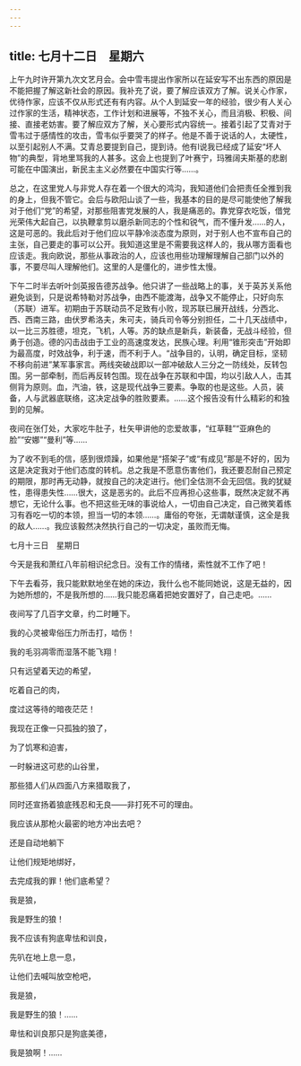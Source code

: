 ```yaml
---
---
---
```

title: 七月十二日　星期六
---




上午九时许开第九次文艺月会。会中雪韦提出作家所以在延安写不出东西的原因是不能把握了解这新社会的原因。我补充了说，要了解应该双方了解。说关心作家，优待作家，应该不仅从形式还有有内容。从个人到延安一年的经验，很少有人关心过作家的生活，精神状态，工作计划和进展等，不独不关心，而且消极、积极、间接、直接老妨害。要了解应双方了解，关心要形式内容统一。接着引起了艾青对于雪韦过于感情性的攻击，雪韦似乎要哭了的样子。他是不善于说话的人，太硬性，以至引起别人不满。艾青总要提到自己，提到诗。他有l说我已经成了延安“坏人物”的典型，背地里骂我的人甚多。这会上也提到了叶赛宁，玛雅阔夫斯基的悲剧可能在中国演出，新民主主义必然要在中国实行等……。

总之，在这里党人与非党人存在着一个很大的鸿沟，我知道他们会把责任全推到我的身上，但我不管它。会后与欧阳山谈了一些，我基本的目的是尽可能使他了解我对于他们“党”的希望，对那些阻害党发展的人，我是痛恶的。靠党穿衣吃饭，借党光荣伟大起自己，以执鞭拿剪以磨杀新同志的个性和锐气，而不懂升发……的人，这是可恶的。我此后对于他们应以平静冷淡态度为原则，对于别人也不宣布自己的主张，自己要走的事可以公开。我知道这里是不需要我这样人的，我从哪方面看也应该走。我向欧说，那些从事政治的人，应该也用些功理解理解自己部门以外的事，不要尽叫人理解他们。这里的人是僵化的，进步性太慢。

下午二时半去听叶剑英报告德苏战争。他只讲了一些战略上的事，关于英苏关系他避免谈到，只是说希特勒对苏战争，由西不能渡海，战争又不能停止，只好向东（苏联）进军。初期由于苏联动员不足致有小败，现苏联已展开战线，分西北、西、西南三路，由伏罗希洛夫，朱可夫，骑兵司令等分别担任，二十几天战绩中，以一比三苏胜德，坦克，飞机，人等。苏的缺点是新兵，新装备，无战斗经验，但勇于创造。德的闪击战由于工业的高速度发达，民族心理。利用“锥形突击”开始即为最高度，时效战争，利于速，而不利于人。“战争目的，认明，确定目标，坚韧不移向前进”某军事家言。两线突破战即以一部冲破敌人三分之一防线处，反转包围。另一部牵制，而后再反转包围。现在战争在苏联和中国，均以引敌人人，击其侧背为原则。血，汽油，铁，这是现代战争三要素。争取的也是这些。人员，装备，人与武器底联络，这决定战争的胜败要素。……这个报告没有什么精彩的和独到的见解。

夜间在张仃处，大家吃牛肚子，杜矢甲讲他的恋爱故事，“红草鞋”“亚麻色的脸”“安娜”“曼利”等……

为了收不到毛的信，感到很烦躁，如果他是“搭架子”或“有成见”那是不好的，因为这是决定我对于他们态度的转机。总之我是不愿意伤害他们，我还要忍耐自己预定的期限，那时再无动静，就按自己的决定进行。他们全估测不会无回信。我的犹疑性，患得患失性……很大，这是恶劣的。此后不应再担心这些事，既然决定就不再想它，无论什么事。也不把这些无味的事说给人，一切由自己决定，自己微笑着练习有吞吃一切的本领，担当一切的本领……。庸俗的夸张，无谓献谨慎，这全是我的敌人……。我应该毅然决然执行自己的一切决定，虽败而无悔。





七月十三日　星期日


今天是我和萧红八年前相识纪念日。没有工作的情绪，索性就不工作了吧！

下午去看芬，我只能默默地坐在她的床边，我什么也不能同她说，这是无益的，因为她所想的，不是我所想的……我只能忍痛着把她安置好了，自己走吧。……

夜间写了几百字文章，约二时睡下。

我的心灵被卑俗压力所击打，啮伤！

我的毛羽凋零而湿落不能飞翔！

只有远望着天边的希望，

吃着自己的肉，

度过这等待的暗夜茫茫！



我现在正像一只孤独的狼了，

为了饥寒和迫害，

一时躲进这可悲的山谷里，

那些猎人们从四面八方来猎取我了，

同时还宣扬着狼底残忍和无良——非打死不可的理由。

我应该从那枪火最密的地方冲出去吧？

还是自动地躺下

让他们规矩地绑好，

去完成我的罪！他们底希望？

我是狼，

我是野生的狼！

我不应该有狗底卑怯和训良，

先叭在地上息一息，

让他们去喊叫放空枪吧，

我是狼，

我是野生的狼！……

卑怯和训良那只是狗底美德，

我是狼啊！……